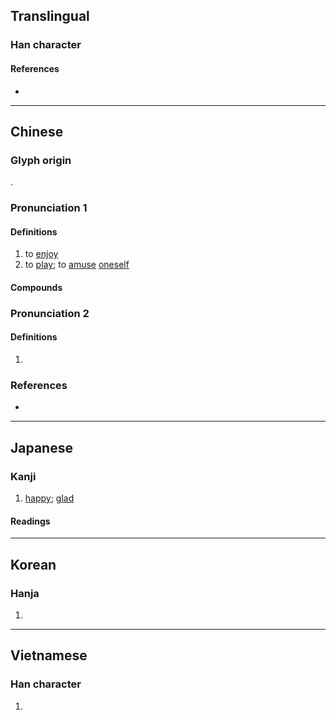{{character info}}
==Translingual==

===Han character===
{{Han char|rn=38|rad=女|as=12|sn=15|four=44465|canj=VGRR|ids=⿰女喜}}

====References====
* {{Han ref|kx=0271.280|dkj=06736|dj=0539.200|hdz=21079.020|uh=5B09|ud=23305|bh=BC5E|bd=48222}}

----

==Chinese==
{{zh-forms|alt=喜-archaic}}

===Glyph origin===
{{Han etym}}
{{Han compound|女|喜|ls=psc|c1=s|c2=p}}.

===Pronunciation 1===
{{zh-pron
|m=xī
|c=hei1
|md=hĭ
|mn=hi
|mn-t=hi1
|mc=y
|oc=y
|cat=v
}}

====Definitions====
{{zh-hanzi}}

# to [[enjoy]]
# to [[play]]; to [[amuse]] [[oneself]]

====Compounds====
{{zh-der|兒嬉|妺嬉|嬉嬉|嬉弄|嬉戲|嬉水|嬉皮|嬉皮笑臉|嬉笑|嬉笑怒罵|嬉逐|嬉遊|嬉鬧|文恬武嬉|耍嬉|酣嬉淋漓}}

===Pronunciation 2===
{{zh-pron
|m=xǐ
|c=hei2
|mc=
|oc=
|cat=
}}

====Definitions====
{{zh-hanzi}}

# {{zh-used2|n}}

===References===
* {{R:yue:Hanzi}}

----

==Japanese==

===Kanji===
{{ja-kanji|grade=n|rs=女12}}

# [[happy]]; [[glad]]

====Readings====
{{ja-readings
|goon=き
|kanon=き
|kun=たの-しむ, うれ-し.い
|nanori=うらし, うれし}}

----

==Korean==

===Hanja===
{{ko-hanja|희}}

# {{rfdef|ko|sort=女12}}

----

==Vietnamese==

===Han character===
{{vi-readings|readings=hi|rs=女12}}

# {{rfdef|vi|sort=女12}}